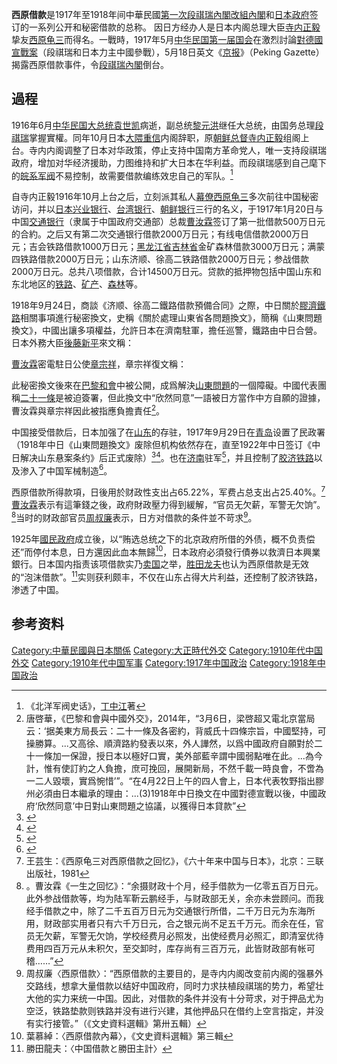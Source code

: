 '''西原借款'''是1917年至1918年间中華民國[[第一次段祺瑞內閣改組內閣|第一次段祺瑞內閣改組內閣]]和[[日本政府|日本政府]]签订的一系列公开和秘密借款的总称。 因日方经办人是日本内阁总理大臣[[寺内正毅|寺内正毅]]挚友[[西原龟三|西原龟三]]而得名。一戰時，1917年5月[[中华民国第一届国会|中华民国第一届国会]]在激烈討論[[對德宣戰案|對德國宣戰案]]（段祺瑞和日本力主中國參戰），5月18日英文《[[英文京報|京报]]》（Peking Gazette）揭露西原借款事件，令[[第一次段祺瑞內閣改組內閣|段祺瑞內閣]]倒台。

==過程==
1916年6月[[中华民国大总统|中华民国大总统]][[袁世凯|袁世凯]]病逝，副总统[[黎元洪|黎元洪]]继任大总统，由国务总理[[段祺瑞|段祺瑞]]掌握實權。同年10月日本[[大隈重信|大隈重信]]内阁辞职，原[[朝鲜总督|朝鲜总督]][[寺内正毅|寺内正毅]]组阁上台。寺内内阁调整了日本对华政策，停止支持中国南方革命党人，唯一支持段祺瑞政府，增加对华经济援助，力图维持和扩大日本在华利益。而段祺瑞感到自己麾下的[[皖系|皖系]][[军阀|军阀]]不易控制，故需要借款编练效忠自己的军队。<ref>《北洋军阀史话》，[[丁中江|丁中江]]著</ref>

自寺内正毅1916年10月上台之后，立刻派其私人[[幕僚|幕僚]][[西原龟三|西原龟三]]多次前往中国秘密访问，并以[[日本兴业银行|日本兴业银行]]、[[台湾银行|台湾银行]]、[[朝鲜银行|朝鲜银行]]三行的名义，于1917年1月20日与中国[[交通银行|交通银行]]（隶属于中国政府交通部）总裁[[曹汝霖|曹汝霖]]签订了第一批借款500万日元的合約。之后又有第二次交通银行借款2000万日元；有线电信借款2000万日元；吉会铁路借款1000万日元；[[黑龙江省|黑龙江省]][[吉林省|吉林省]]金矿森林借款3000万日元；满蒙四铁路借款2000万日元；山东济顺、徐高二铁路借款2000万日元；参战借款2000万日元。总共八项借款，合计14500万日元。贷款的抵押物包括中国山东和东北地区的[[铁路|铁路]]、[[矿产|矿产]]、[[森林|森林]]等。

1918年9月24日，商談《济顺、徐高二鐵路借款預備合同》之際，中日關於[[膠濟鐵路|膠濟鐵路]]相關事項進行秘密換文，史稱《關於處理山東省各問題換文》，簡稱《山東問題換文》，中國出讓多項權益，允許日本在濟南駐軍，擔任巡警，鐵路由中日合營。日本外務大臣[[後藤新平|後藤新平]]來文稱：

{{Quote|text=敬啟者，帝國政府顧念貴我兩國間所存善鄰之誼，本和衷協調之旨義，將關於山東省諸問題，照左列各項處理。認爲妥當。兹將此事特向貴國政府提議：<br/>
一、膠濟鐵路沿線之日本國軍隊，除濟南留部隊外，全部均調集於青島。<br/>
二、膠濟鐵路之警備可由中國政府組成巡警隊任之。<br/>
三、右列巡警隊經費，由膠濟鐵路提供相當之金額充之。<br/>
四、右列巡警隊本部、樞要驛並巡警養成所內，應聘用日本國人。<br/>
五、膠濟鐵路從業員中應採用中國人。<br/>
六、膠濟鐵路所屬確定以後，歸中日合辦經營。<br/>
七、現在施行之民政撤廢之。<ref>{{cite book |title=《中外舊約章彙編第2冊》 |editor=王鐵崖 |publisher=三聯書店 |year=1982 |location=北京|page=1409-1410 }}</ref><ref name="巴黎和會與中國外交">{{cite book |title=《巴黎和會與中國外交》 |author=唐啓華 |publisher= 社會文獻出版社|year=2014  }}</ref>}}

[[曹汝霖|曹汝霖]]密電駐日公使[[章宗祥|章宗祥]]，章宗祥復文稱：

{{Quote|text=中國政府對於日本政府右列之提議，欣然同意。特此奉覆。}}

此秘密換文後來在[[巴黎和會|巴黎和會]]中被公開，成爲解決[[山東問題|山東問題]]的一個障礙。中國代表團稱[[二十一條|二十一條]]是被迫簽署，但此換文中“欣然同意”一語被日方當作中方自願的證據，曹汝霖與章宗祥因此被指應負擔責任<ref>唐啓華，《巴黎和會與中國外交》，2014年，“3月6日，梁啓超又電北京當局云：‘据美東方局長云：二十一條及各密約，背威氏十四條宗旨，中國堅持，可操勝算。...又高徐、順濟路約發表以來，外人譁然，以爲中國政府自願對於二十一條加一保證，授日本以極好口實，美外部藍辛謂中國弱點唯在此。...為今計，惟有使訂約之人負擔，庶可挽回，展開新局，不然千載一時良會，不啻為一二人毀壞，實爲惋惜’”。“在4月22日上午的四人會上，日本代表牧野指出膠州必須由日本繼承的理由：...(3)1918年中日換文在中國對德宣戰以後，中國政府‘欣然同意’中日對山東問題之協議，以獲得日本貸款”</ref>。

中国接受借款后，日本加强了在[[山东|山东]]的存驻，1917年9月29日在[[青岛|青岛]]设置了民政署（1918年中日《山東問題換文》废除但机构依然存在，直至1922年中日签订《中日解决山东悬案条约》后正式废除）<ref>{{Cite web |url=http://www.infobase.gov.cn/history/nanjing/201305/article_25196.html |title=王讷率众反对日本在鲁擅设民政署 |accessdate=2014-08-14 |archive-date=2014-08-14 |archive-url=https://web.archive.org/web/20140814225725/http://www.infobase.gov.cn/history/nanjing/201305/article_25196.html |dead-url=yes }}</ref><ref>{{Cite web |url=http://www.qdda.gov.cn/expertLibrary.do?method=viewingArticle&articleId=13559019741192144001&subject_id=12259376220001761001 |title=日本第一次占领青岛时期的移民潮 |accessdate=2014-08-14 |archive-date=2020-08-22 |archive-url=https://web.archive.org/web/20200822101909/http://www.qdda.gov.cn/expertLibrary.do?method=viewingArticle&articleId=13559019741192144001&subject_id=12259376220001761001 |dead-url=no }}</ref>。也在[[济南|济南]]驻军<ref name='a1'>{{Cite web |url=http://www.infobase.gov.cn/history/beiyang/200708/article_11001.html |title=西原借款与山东密约 |accessdate=2014-08-14 |archive-date=2014-08-14 |archive-url=https://web.archive.org/web/20140814221416/http://www.infobase.gov.cn/history/beiyang/200708/article_11001.html |dead-url=yes }}</ref>，并且控制了[[胶济铁路|胶济铁路]]以及渗入了中国军械制造<ref>{{Cite web |url=http://history.people.com.cn/GB/199250/207926/13253061.html |title=西原借款 |accessdate=2014-08-14 |archive-date=2014-08-14 |archive-url=https://web.archive.org/web/20140814232959/http://history.people.com.cn/GB/199250/207926/13253061.html |dead-url=no }}</ref>。

西原借款所得款項，日後用於财政性支出占65.22%，军费占总支出占25.40%。<ref>王芸生：《西原龟三对西原借款之回忆》，《六十年来中国与日本》，北京：三联出版社，1981</ref>[[曹汝霖|曹汝霖]]表示有這筆錢之後，政府財政壓力得到緩解，“官员无欠薪，军警无欠饷”。<ref>。曹汝霖《一生之回忆》：“余摄财政十个月，经手借款为一亿零五百万日元。此外参战借款等，均为陆军靳云鹏经手，与财政部无关，余亦未尝顾问。而我经手借款之中，除了二千五百万日元为交通银行所借，二千万日元为东海所用，财政部实用者只有六千万日元，合之银元尚不足五千万元。而余在任，官员无欠薪，军警无欠饷，学校经费月必照发，出使经费月必照汇，即清室优待费用四百万元从未积欠，至交卸时，库存尚有三百万元，此皆财政部有帐可稽……”</ref>当时的财政部官员[[周叔廉|周叔廉]]表示，日方对借款的条件並不苛求<ref>周叔廉〈西原借款〉：“西原借款的主要目的，是寺内内阁改变前内阁的强暴外交路线，想拿大量借款以结好中国政府，同时力求扶植段祺瑞的势力，希望壮大他的实力来统一中国。因此，对借款的条件并没有十分苛求，对于押品尤为空泛，铁路垫款则铁路并没有进行兴建，其他押品只在借约上空言指定，并没有实行接管。”（《文史資料選輯》第卅五輯）</ref>。

1925年[[國民政府|國民政府]]成立後，以“贿选总统之下的北京政府所借的外债，概不负责偿还”而停付本息，日方還因此血本無歸<ref>葉慕綽：〈西原借款內幕〉，《文史資料選輯》第三輯</ref>，日本政府必須發行債券以救濟日本興業銀行。日本国内指责该项借款实乃[[卖国|卖国]]之举，[[胜田龙夫|胜田龙夫]]也认为西原借款是无效的“泡沫借款”。<ref>勝田龍夫：〈中国借款と勝田主計〉</ref>实则获利颇丰{{來源請求}}，不仅在山东占得大片利益，还控制了胶济铁路，渗透了中国。

==参考资料==
{{Reflist|2}}

{{北洋政府時期中華民國外交}}

[[Category:中華民國與日本關係|Category:中華民國與日本關係]]
[[Category:大正時代外交|Category:大正時代外交]]
[[Category:1910年代中国外交|Category:1910年代中国外交]]
[[Category:1910年代中国军事|Category:1910年代中国军事]]
[[Category:1917年中国政治|Category:1917年中国政治]]
[[Category:1918年中国政治|Category:1918年中国政治]]